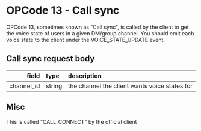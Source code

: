 # OPCode 13 - Call sync
OPCode 13, sometimes known as "Call sync", is called by the client to get
the voice state of users in a given DM/group channel. You should emit each
voice state to the client under the VOICE_STATE_UPDATE event.

## Call sync request body
| field | type | description |
| --: | :-- | :-- |
| channel_id | string | the channel the client wants voice states for |

## Misc
This is called "CALL_CONNECT" by the official client